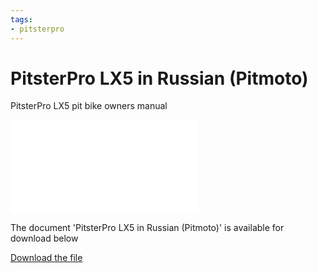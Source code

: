 ```yaml
---
tags:
- pitsterpro
---
```



# PitsterPro LX5 in Russian (Pitmoto)

PitsterPro LX5 pit bike owners manual

<div style={{ position: 'relative', paddingBottom: '141.4%', height: 0, overflow: 'hidden', maxWidth: '100%', background: '#f0f0f0' }}>
  <iframe
    src="/file/PitsterProLX5OwnersManual.pdf#toolbar=0&navpanes=0&scrollbar=0"
    style={{ position: 'absolute', top: 0, left: 0, width: '100%', height: '100%' }}
    frameBorder="0"
    scrolling="no">
  </iframe>
</div>

The document 'PitsterPro LX5 in Russian (Pitmoto)' is available for download below

[Download the file](../../../static/file/PitsterProLX5OwnersManual.pdf)
